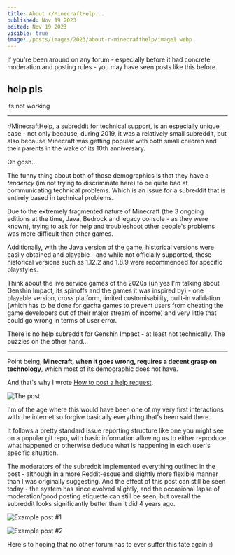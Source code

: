 ```yaml
---
title: About r/MinecraftHelp...
published: Nov 19 2023
edited: Nov 19 2023
visible: true
image: /posts/images/2023/about-r-minecrafthelp/image1.webp
---
```

If you're been around on any forum - especially before it had concrete moderation and posting rules - you may have seen posts like this before.

## help pls
its not working

---

r/MinecraftHelp, a subreddit for technical support, is an especially unique case - not only because, during 2019, it was a relatively small subreddit, but also because Minecraft was getting popular with both small children and their parents in the wake of its 10th anniversary.

Oh gosh...

The funny thing about both of those demographics is that they have a *tendency* (im not trying to discriminate here) to be quite bad at communicating technical problems. Which is an issue for a subreddit that is entirely based in technical problems.

Due to the extremely fragmented nature of Minecraft (the 3 ongoing editions at the time, Java, Bedrock and legacy console - as they were known), trying to ask for help and troubleshoot other people's problems was more difficult than other games.

Additionally, with the Java version of the game, historical versions were easily obtained and playable - and while not officially supported, these historical versions such as 1.12.2 and 1.8.9 were recommended for specific playstyles.

Think about the live service games of the 2020s (uh yes I'm talking about Genshin Impact, its spinoffs and the games it was inspired by) - one playable version, cross platform, limited customisability, built-in validation (which has to be done for gacha games to prevent users from cheating the game developers out of their major stream of income) and very little that could go wrong in terms of user error.

There is no help subreddit for Genshin Impact - at least not technically. The puzzles on the other hand...

---

Point being, **Minecraft, when it goes wrong,  requires a decent grasp on technology**, which most of its demographic does not have.

And that's why I wrote [How to post a help request](https://www.reddit.com/r/MinecraftHelp/comments/clpkmf/how_to_post_a_help_request/).

![The post](https://media.discordapp.net/attachments/909210110826545233/1175688941068881970/image.png?ex=656c24a6&is=6559afa6&hm=5b0651be45f18a565300a41f11038ddedf8f4ada16d0c069ba8b0201a12ebbe3&=&width=2182&height=1158)

I'm of the age where this would have been one of my very first interactions with the internet so forgive basically everything that's been said there.

It follows a pretty standard issue reporting structure like one you might see on a popular git repo, with basic information allowing us to either reproduce what happened or otherwise deduce what is happening in each user's specific situation.

The moderators of the subreddit implemented everything outlined in the post - although in a more Reddit-esque and slightly more flexible manner than I was originally suggesting. And the effect of this post can still be seen today - the system has since evolved slightly, and the occasional lapse of moderation/good posting etiquette can still be seen, but overall the subreddit looks significantly better than it did 4 years ago.

![Example post #1](https://cdn.discordapp.com/attachments/909210110826545233/1175705774803132436/image.png?ex=656c3454&is=6559bf54&hm=1dd745be037bcecfbac119efa07906231c4081f21629450681083d18a7bcb3f3&)

![Example post #2](https://media.discordapp.net/attachments/909210110826545233/1175705895343226910/image.png?ex=656c3471&is=6559bf71&hm=898615f3b2f884d65285d717c1f7e54cefefc1e3e9e29dae2692e3ddc0016677&=&width=2268&height=792)

Here's to hoping that no other forum has to ever suffer this fate again :)